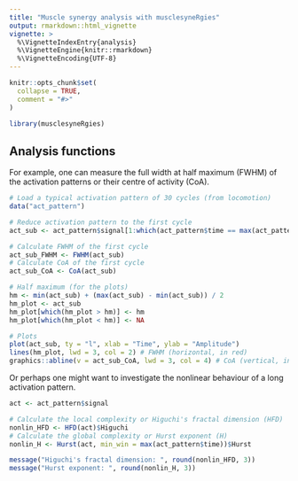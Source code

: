 ```yaml
---
title: "Muscle synergy analysis with musclesyneRgies"
output: rmarkdown::html_vignette
vignette: >
  %\VignetteIndexEntry{analysis}
  %\VignetteEngine{knitr::rmarkdown}
  %\VignetteEncoding{UTF-8}
---
```


```r
knitr::opts_chunk$set(
  collapse = TRUE,
  comment = "#>"
)
```

```r
library(musclesyneRgies)
```
## Analysis functions
For example, one can measure the full width at half maximum (FWHM) of the activation patterns or their centre of activity (CoA).
```r
# Load a typical activation pattern of 30 cycles (from locomotion)
data("act_pattern")

# Reduce activation pattern to the first cycle
act_sub <- act_pattern$signal[1:which(act_pattern$time == max(act_pattern$time))[1]]

# Calculate FWHM of the first cycle
act_sub_FWHM <- FWHM(act_sub)
# Calculate CoA of the first cycle
act_sub_CoA <- CoA(act_sub)

# Half maximum (for the plots)
hm <- min(act_sub) + (max(act_sub) - min(act_sub)) / 2
hm_plot <- act_sub
hm_plot[which(hm_plot > hm)] <- hm
hm_plot[which(hm_plot < hm)] <- NA

# Plots
plot(act_sub, ty = "l", xlab = "Time", ylab = "Amplitude")
lines(hm_plot, lwd = 3, col = 2) # FWHM (horizontal, in red)
graphics::abline(v = act_sub_CoA, lwd = 3, col = 4) # CoA (vertical, in blue)
```

Or perhaps one might want to investigate the nonlinear behaviour of a long activation pattern.
```r
act <- act_pattern$signal

# Calculate the local complexity or Higuchi's fractal dimension (HFD)
nonlin_HFD <- HFD(act)$Higuchi
# Calculate the global complexity or Hurst exponent (H)
nonlin_H <- Hurst(act, min_win = max(act_pattern$time))$Hurst

message("Higuchi's fractal dimension: ", round(nonlin_HFD, 3))
message("Hurst exponent: ", round(nonlin_H, 3))
```
